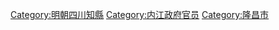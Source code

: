 [[Category:明朝四川知縣|Category:明朝四川知縣]]
[[Category:内江政府官员|Category:内江政府官员]]
[[Category:隆昌市|Category:隆昌市]]